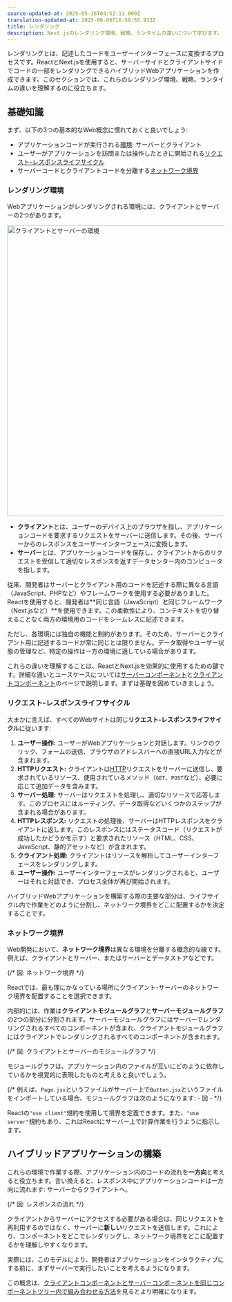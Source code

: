 ```yaml
---
source-updated-at: 2025-05-16T04:52:11.000Z
translation-updated-at: 2025-06-06T16:58:55.913Z
title: レンダリング
description: Next.jsのレンダリング環境、戦略、ランタイムの違いについて学びます。
---
```


レンダリングとは、記述したコードをユーザーインターフェースに変換するプロセスです。ReactとNext.jsを使用すると、サーバーサイドとクライアントサイドでコードの一部をレンダリングできるハイブリッドWebアプリケーションを作成できます。このセクションでは、これらのレンダリング環境、戦略、ランタイムの違いを理解するのに役立ちます。

## 基礎知識

まず、以下の3つの基本的なWeb概念に慣れておくと良いでしょう:

- アプリケーションコードが実行される[環境](#レンダリング環境): サーバーとクライアント
- ユーザーがアプリケーションを訪問または操作したときに開始される[リクエスト-レスポンスライフサイクル](#リクエスト-レスポンスライフサイクル)
- サーバーコードとクライアントコードを分離する[ネットワーク境界](#ネットワーク境界)

### レンダリング環境

Webアプリケーションがレンダリングされる環境には、クライアントとサーバーの2つがあります。

<Image
  alt="クライアントとサーバーの環境"
  srcLight="/docs/light/client-and-server-environments.png"
  srcDark="/docs/dark/client-and-server-environments.png"
  width="1600"
  height="672"
/>

- **クライアント**とは、ユーザーのデバイス上のブラウザを指し、アプリケーションコードを要求するリクエストをサーバーに送信します。その後、サーバーからのレスポンスをユーザーインターフェースに変換します。
- **サーバー**とは、アプリケーションコードを保存し、クライアントからのリクエストを受信して適切なレスポンスを返すデータセンター内のコンピュータを指します。

従来、開発者はサーバーとクライアント用のコードを記述する際に異なる言語（JavaScript、PHPなど）やフレームワークを使用する必要がありました。Reactを使用すると、開発者は**同じ言語（JavaScript）**と**同じフレームワーク（Next.jsなど）**を使用できます。この柔軟性により、コンテキストを切り替えることなく両方の環境用のコードをシームレスに記述できます。

ただし、各環境には独自の機能と制約があります。そのため、サーバーとクライアント用に記述するコードが常に同じとは限りません。データ取得やユーザー状態の管理など、特定の操作は一方の環境に適している場合があります。

これらの違いを理解することは、ReactとNext.jsを効果的に使用するための鍵です。詳細な違いとユースケースについては[サーバーコンポーネント](/docs/app/building-your-application/rendering/server-components)と[クライアントコンポーネント](/docs/app/building-your-application/rendering/client-components)のページで説明します。まずは基礎を固めていきましょう。

### リクエスト-レスポンスライフサイクル

大まかに言えば、すべてのWebサイトは同じ**リクエスト-レスポンスライフサイクル**に従います:

1. **ユーザー操作:** ユーザーがWebアプリケーションと対話します。リンクのクリック、フォームの送信、ブラウザのアドレスバーへの直接URL入力などが含まれます。
2. **HTTPリクエスト:** クライアントは[HTTP](https://developer.mozilla.org/docs/Web/HTTP)リクエストをサーバーに送信し、要求されているリソース、使用されているメソッド（`GET`、`POST`など）、必要に応じて追加データを含みます。
3. **サーバー処理:** サーバーはリクエストを処理し、適切なリソースで応答します。このプロセスにはルーティング、データ取得などいくつかのステップが含まれる場合があります。
4. **HTTPレスポンス:** リクエストの処理後、サーバーはHTTPレスポンスをクライアントに返します。このレスポンスにはステータスコード（リクエストが成功したかどうかを示す）と要求されたリソース（HTML、CSS、JavaScript、静的アセットなど）が含まれます。
5. **クライアント処理:** クライアントはリソースを解析してユーザーインターフェースをレンダリングします。
6. **ユーザー操作:** ユーザーインターフェースがレンダリングされると、ユーザーはそれと対話でき、プロセス全体が再び開始されます。

ハイブリッドWebアプリケーションを構築する際の主要な部分は、ライフサイクル内で作業をどのように分割し、ネットワーク境界をどこに配置するかを決定することです。

### ネットワーク境界

Web開発において、**ネットワーク境界**は異なる環境を分離する概念的な線です。例えば、クライアントとサーバー、またはサーバーとデータストアなどです。

{/* 図: ネットワーク境界 */}

Reactでは、最も理にかなっている場所にクライアント-サーバーのネットワーク境界を配置することを選択できます。

内部的には、作業は**クライアントモジュールグラフ**と**サーバーモジュールグラフ**の2つの部分に分割されます。サーバーモジュールグラフにはサーバーでレンダリングされるすべてのコンポーネントが含まれ、クライアントモジュールグラフにはクライアントでレンダリングされるすべてのコンポーネントが含まれます。

{/* 図: クライアントとサーバーのモジュールグラフ */}

モジュールグラフは、アプリケーション内のファイルが互いにどのように依存しているかを視覚的に表現したものと考えると良いでしょう。

{/* 例えば、`Page.jsx`というファイルがサーバー上で`Button.jsx`というファイルをインポートしている場合、モジュールグラフは次のようになります: - 図 - */}

Reactの`"use client"`規約を使用して境界を定義できます。また、`"use server"`規約もあり、これはReactにサーバー上で計算作業を行うように指示します。

## ハイブリッドアプリケーションの構築

これらの環境で作業する際、アプリケーション内のコードの流れを**一方向**と考えると役立ちます。言い換えると、レスポンス中にアプリケーションコードは一方向に流れます: サーバーからクライアントへ。

{/* 図: レスポンスの流れ */}

クライアントからサーバーにアクセスする必要がある場合は、同じリクエストを再利用するのではなく、サーバーに**新しい**リクエストを送信します。これにより、コンポーネントをどこでレンダリングし、ネットワーク境界をどこに配置するかを理解しやすくなります。

実際には、このモデルにより、開発者はアプリケーションをインタラクティブにする前に、まずサーバーで実行したいことを考えるようになります。

この概念は、[クライアントコンポーネントとサーバーコンポーネントを同じコンポーネントツリー内で組み合わせる方法](/docs/app/building-your-application/rendering/composition-patterns)を見るとより明確になります。